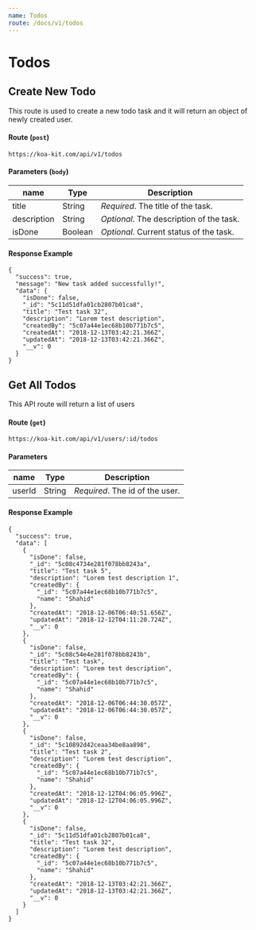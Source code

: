 ```yaml
---
name: Todos
route: /docs/v1/todos
---
```


# Todos

## Create New Todo
This route is used to create a new todo task and it will return an object of newly created user.

#### Route (`post`)
```
https://koa-kit.com/api/v1/todos
```

#### Parameters (`body`)
| name      | Type   | Description                                    |
| --------- | ------ | ---------------------------------------------  |
| title | String | _Required_. The title of the task.        |
| description  | String | _Optional_. The description of the task.         |
| isDone     | Boolean | _Optional_. Current status of the task.             |

#### Response Example
```
{
  "success": true,
  "message": "New task added successfully!",
  "data": {
    "isDone": false,
    "_id": "5c11d51dfa01cb2807b01ca8",
    "title": "Test task 32",
    "description": "Lorem test description",
    "createdBy": "5c07a44e1ec68b10b771b7c5",
    "createdAt": "2018-12-13T03:42:21.366Z",
    "updatedAt": "2018-12-13T03:42:21.366Z",
    "__v": 0
  }
}
```

## Get All Todos

This API route will return a list of users

#### Route (`get`)
```
https://koa-kit.com/api/v1/users/:id/todos
```

#### Parameters
| name      | Type   | Description                                    |
| --------- | ------ | ---------------------------------------------  |
| userId | String | _Required_. The id of the user.        |


#### Response Example
```
{
  "success": true,
  "data": [
    {
      "isDone": false,
      "_id": "5c08c4734e281f078bb8243a",
      "title": "Test task 5",
      "description": "Lorem test description 1",
      "createdBy": {
        "_id": "5c07a44e1ec68b10b771b7c5",
        "name": "Shahid"
      },
      "createdAt": "2018-12-06T06:40:51.656Z",
      "updatedAt": "2018-12-12T04:11:20.724Z",
      "__v": 0
    },
    {
      "isDone": false,
      "_id": "5c08c54e4e281f078bb8243b",
      "title": "Test task",
      "description": "Lorem test description",
      "createdBy": {
        "_id": "5c07a44e1ec68b10b771b7c5",
        "name": "Shahid"
      },
      "createdAt": "2018-12-06T06:44:30.057Z",
      "updatedAt": "2018-12-06T06:44:30.057Z",
      "__v": 0
    },
    {
      "isDone": false,
      "_id": "5c10892d42ceaa34be8aa898",
      "title": "Test task 2",
      "description": "Lorem test description",
      "createdBy": {
        "_id": "5c07a44e1ec68b10b771b7c5",
        "name": "Shahid"
      },
      "createdAt": "2018-12-12T04:06:05.996Z",
      "updatedAt": "2018-12-12T04:06:05.996Z",
      "__v": 0
    },
    {
      "isDone": false,
      "_id": "5c11d51dfa01cb2807b01ca8",
      "title": "Test task 32",
      "description": "Lorem test description",
      "createdBy": {
        "_id": "5c07a44e1ec68b10b771b7c5",
        "name": "Shahid"
      },
      "createdAt": "2018-12-13T03:42:21.366Z",
      "updatedAt": "2018-12-13T03:42:21.366Z",
      "__v": 0
    }
  ]
}
```
